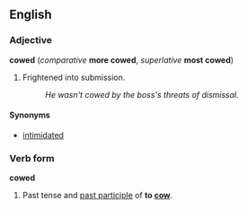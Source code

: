 ==English==
===Adjective===
'''cowed''' (''comparative'' '''more cowed''', ''superlative'' '''most cowed''')

#Frightened into submission.
#:''He wasn't cowed by the boss's threats of dismissal.''

====Synonyms====
*[[intimidated]]

===Verb form===
'''cowed'''

#Past tense and [[past participle]] of '''to [[cow]]'''.